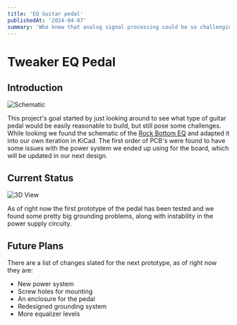 ```yaml
---
title: 'EQ Guitar pedal'
publishedAt: '2024-04-07'
summary: 'Who knew that analog signal processing could be so challenging...'
---
```


# Tweaker EQ Pedal

## Introduction

![Schematic](/images/eq/eq.svg)

This project's goal started by just looking around to see what type of guitar pedal would be easily reasonable to build, but still pose some challenges. 
While looking we found the schematic of the [Rock Bottom EQ](https://www.diyguitarpedals.com.au/shop/boms/Rock%20Bottom%20EQ.pdf) and adapted it into our own
iteration in KiCad. The first order of PCB's were found to have some issues with the power system we ended up using for the board, which will be updated 
in our next design.

## Current Status

![3D View](/images/eq/3deq.png)

As of right now the first prototype of the pedal has been tested and we found some pretty big grounding problems, along with instability in the power supply circuity.

## Future Plans

There are a list of changes slated for the next prototype, as of right now they are:
- New power system
- Screw holes for mounting
- An enclosure for the pedal
- Redesigned grounding system
- More equalizer levels
